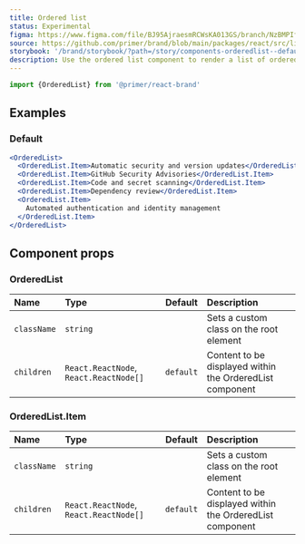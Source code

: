 ```yaml
---
title: Ordered list
status: Experimental
figma: https://www.figma.com/file/BJ95AjraesmRCWsKA013GS/branch/NzBMPIfPrFU9I87d3k7KVq/Primer-Brand?node-id=4045%3A17560&t=W8B9ArDngbzJCC2m-0
source: https://github.com/primer/brand/blob/main/packages/react/src/list/OrderedList/OrderedList.tsx
storybook: '/brand/storybook/?path=/story/components-orderedlist--default'
description: Use the ordered list component to render a list of ordered items.
---
```



```js
import {OrderedList} from '@primer/react-brand'
```

## Examples

### Default

```jsx live
<OrderedList>
  <OrderedList.Item>Automatic security and version updates</OrderedList.Item>
  <OrderedList.Item>GitHub Security Advisories</OrderedList.Item>
  <OrderedList.Item>Code and secret scanning</OrderedList.Item>
  <OrderedList.Item>Dependency review</OrderedList.Item>
  <OrderedList.Item>
    Automated authentication and identity management
  </OrderedList.Item>
</OrderedList>
```

## Component props

### OrderedList

| Name        | Type                                   |  Default  | Description                                              |
| :---------- | :------------------------------------- | :-------: | :------------------------------------------------------- |
| `className` | `string`                               |           | Sets a custom class on the root element                  |
| `children`  | `React.ReactNode`, `React.ReactNode[]` | `default` | Content to be displayed within the OrderedList component |

### OrderedList.Item

| Name        | Type                                   |  Default  | Description                                              |
| :---------- | :------------------------------------- | :-------: | :------------------------------------------------------- |
| `className` | `string`                               |           | Sets a custom class on the root element                  |
| `children`  | `React.ReactNode`, `React.ReactNode[]` | `default` | Content to be displayed within the OrderedList component |
